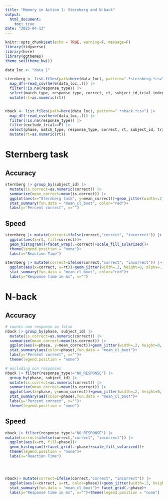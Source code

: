 ```yaml
---
title: "Memory in Action 1: Sternberg and N-back"
output: 
  html_document:
    toc: true
date: "2023-04-13"
---
```


```r
knitr::opts_chunk$set(echo = TRUE, warning=F, message=F)
library(tidyverse)
library(here)
library(ggthemes)
theme_set(theme_bw())
```

```r
data_loc <- "data_1"

sternberg <- list.files(path=here(data_loc), pattern=".*sternberg.*csv") |> 
  map_df(~read_csv(here(data_loc,.))) |> 
  filter(!is.na(response_type)) |> 
  select(match_type, response_type, correct, rt, subject_id,trial_index) |> 
  mutate(rt=as.numeric(rt))


nback <- list.files(path=here(data_loc), pattern=".*nback.*csv") |> 
  map_df(~read_csv(here(data_loc,.))) |> 
  filter(!is.na(response_type)) |> 
  filter(exclude_trial==F) |> 
  select(phase, match_type, response_type, correct, rt, subject_id, trial_index) |> 
  mutate(rt=as.numeric(rt))
```

# Sternberg task

## Accuracy

```r

sternberg |> group_by(subject_id) |> 
  mutate(is.correct=as.numeric(correct)) |> 
  summarize(mean_correct=mean(is.correct)) |> 
  ggplot(aes(x="Sternberg task", y=mean_correct))+geom_jitter(width=.2, height=0)+
  stat_summary(fun.data = "mean_cl_boot", color="red")+
  labs(y="Percent correct", x="")


```

## Speed

```r

sternberg |> mutate(correct=ifelse(correct,"correct", "incorrect")) |> 
  ggplot(aes(x=rt, fill=correct))+
  geom_histogram()+facet_wrap(.~correct)+scale_fill_solarized()+
  theme(legend.position = "none")+
  labs(x="Reaction Time")

sternberg |> mutate(correct=ifelse(correct,"correct", "incorrect")) |> 
  ggplot(aes(x=correct, y=rt))+geom_jitter(width=.2, height=0, alpha=.1)+
  stat_summary(fun.data = "mean_cl_boot", color="red")+
  labs(y="Response time in ms", x="")

```

# N-back

## Accuracy


```r
# counts non response as false
nback |> group_by(phase, subject_id) |> 
  mutate(is.correct=as.numeric(correct)) |> 
  summarize(mean_correct=mean(is.correct)) |> 
  ggplot(aes(x=phase, y=mean_correct))+geom_jitter(width=.2, height=0, alpha=.3)+
  stat_summary(aes(color=phase),fun.data = "mean_cl_boot")+
  labs(y="Percent correct", x="")+
  theme(legend.position = "none")

# excluding non responses
nback |> filter(response_type!="NO_RESPONSE") |> 
  group_by(phase, subject_id) |> 
  mutate(is.correct=as.numeric(correct)) |> 
  summarize(mean_correct=mean(is.correct)) |> 
  ggplot(aes(x=phase, y=mean_correct))+geom_jitter(width=.2, height=0, alpha=.3)+
  stat_summary(aes(color=phase),fun.data = "mean_cl_boot")+
  labs(y="Percent correct", x="")+
  theme(legend.position = "none")
```

## Speed

```r

nback |> filter(response_type!="NO_RESPONSE") |> 
mutate(correct=ifelse(correct,"correct", "incorrect")) |> 
  ggplot(aes(x=rt, fill=phase))+
  geom_histogram()+facet_grid(.~phase)+scale_fill_solarized()+
  theme(legend.position = "none")+
  labs(x="Reaction Time")




nback|> mutate(correct=ifelse(correct,"correct", "incorrect")) |> 
  ggplot(aes(x=correct, y=rt, color=phase))+geom_jitter(width=.2, height=0, alpha=.01, color="black")+
  stat_summary(fun.data = "mean_cl_boot")+ facet_grid(.~phase)+
  labs(y="Response time in ms", x="")+theme(legend.position = "none")

```

```

```